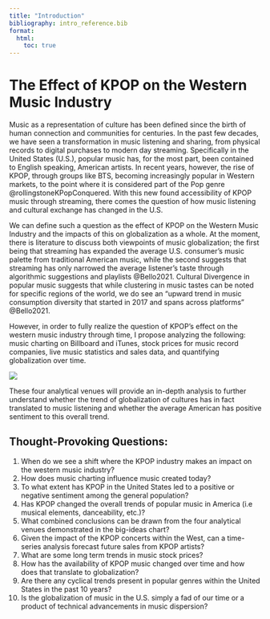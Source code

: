 ```yaml
---
title: "Introduction"
bibliography: intro_reference.bib
format:
  html:
    toc: true
---
```


# The Effect of KPOP on the Western Music Industry

Music as a representation of culture has been defined since the birth of human connection and communities for centuries. In the past few decades, we have seen a transformation in music listening and sharing, from physical records to digital purchases to modern day streaming. Specifically in the United States (U.S.), popular music has, for the most part, been contained to English speaking, American artists. In recent years, however, the rise of KPOP, through groups like BTS, becoming increasingly popular in Western markets, to the point where it is considered part of the Pop genre @rollingstoneKPopConquered. With this new found accessibility of KPOP music through streaming, there comes the question of how music listening and cultural exchange has changed in the U.S.

We can define such a question as the effect of KPOP on the Western Music Industry and the impacts of this on globalization as a whole. At the moment, there is literature to discuss both viewpoints of music globalization; the first being that streaming has expanded the average U.S. consumer’s music palette from traditional American music, while the second suggests that streaming has only narrowed the average listener’s taste through algorithmic suggestions and playlists @Bello2021. Cultural Divergence in popular music suggests that while clustering in music tastes can be noted for specific regions of the world, we do see an “upward trend in music consumption diversity that started in 2017 and spans across platforms” @Bello2021. 

However, in order to fully realize the question of KPOP's effect on the western music industry through time, I propose analyzing the following: music charting on Billboard and iTunes, stock prices for music record companies, live music statistics and sales data, and quantifying globalization over time. 

![](MUSIC.png){width=800,fig-align="center"}

These four analytical venues will provide an in-depth analysis to further understand whether the trend of globalization of cultures has in fact translated to music listening and whether the average American has positive sentiment to this overall trend. 

## Thought-Provoking Questions: 

1. When do we see a shift where the KPOP industry makes an impact on the western music industry? 
2. How does music charting influence music created today? 
3. To what extent has KPOP in the United States led to a positive or negative sentiment among the general population? 
4. Has KPOP changed the overall trends of popular music in America (i.e musical elements, danceability, etc.)? 
5. What combined conclusions can be drawn from the four analytical venues demonstrated in the big-ideas chart? 
6. Given the impact of the KPOP concerts within the West, can a time-series analysis forecast future sales from KPOP artists?
7. What are some long term trends in music stock prices? 
8. How has the availability of KPOP music changed over time and how does that translate to globalization? 
9. Are there any cyclical trends present in popular genres within the United States in the past 10 years? 
10. Is the globalization of music in the U.S. simply a fad of our time or a product of technical advancements in music dispersion? 

